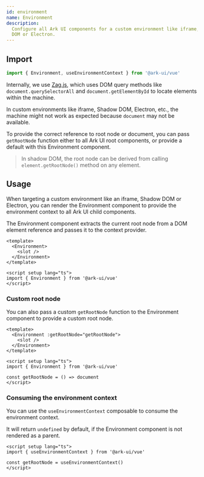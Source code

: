 ```yaml
---
id: environment
name: Environment
description:
  Configure all Ark UI components for a custom environment like iframe, Shadow
  DOM or Electron.
---
```


## Import

```ts
import { Environment, useEnvironmentContext } from '@ark-ui/vue'
```

Internally, we use
[Zag.js](https://zagjs.com/overview/composition#custom-window-environment),
which uses DOM query methods like `document.querySelectorAll` and
`document.getElementById` to locate elements within the machine.

In custom environments like iframe, Shadow DOM, Electron, etc., the machine
might not work as expected because `document` may not be available.

To provide the correct reference to root node or document, you can pass
`getRootNode` function either to all Ark UI root components, or provide a
default with this Environment component.

> In shadow DOM, the root node can be derived from calling
> `element.getRootNode()` method on any element.

## Usage

When targeting a custom environment like an iframe, Shadow DOM or Electron, you
can render the Environment component to provide the environment context to all
Ark UI child components.

The Environment component extracts the current root node from a DOM element
reference and passes it to the context provider.

```vue
<template>
  <Environment>
    <slot />
  </Environment>
</template>

<script setup lang="ts">
import { Environment } from '@ark-ui/vue'
</script>
```

### Custom root node

You can also pass a custom `getRootNode` function to the Environment component
to provide a custom root node.

```vue
<template>
  <Environment :getRootNode="getRootNode">
    <slot />
  </Environment>
</template>

<script setup lang="ts">
import { Environment } from '@ark-ui/vue'

const getRootNode = () => document
</script>
```

### Consuming the environment context

You can use the `useEnvironmentContext` composable to consume the environment
context.

It will return `undefined` by default, if the Environment component is not
rendered as a parent.

```vue
<script setup lang="ts">
import { useEnvironmentContext } from '@ark-ui/vue'

const getRootNode = useEnvironmentContext()
</script>
```
